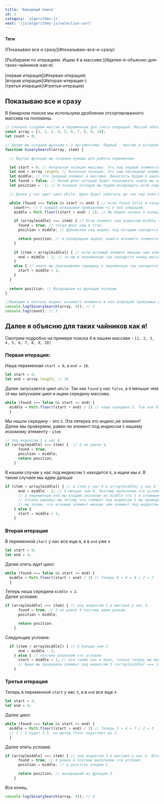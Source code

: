 ```yaml
---
title: 'Бинарный поиск'
id: 1
category: 'algorithms-js'
next: '/js/algorithms-js/selection-sort'
---
```


<div className = 'mdHead'>

#### Теги
<div className = 'tag_js'>[Показываю все и сразу](#показываю-все-и-сразу)</div>  <br/>
<div className = 'tag_js'>[Разбираем по итерациям. Ищем 4 в массиве:](#далее-я-объясню-для-таких-чайников-как-я)</div>  <br/>
<div className = 'mini_tag_js'>[первая итерация](#первая-итерация)</div> 
<div className = 'mini_tag_js'>[вторая итерация](#вторая-итерация-)</div> 
<div className = 'mini_tag_js'>[третья итерация](#третья-итерация)</div> 

</div>

## Показываю все и сразу ##

В бинарном поиске мы используем дробление отсортированного массива на половины.<br/>
```javaScript
// Сначала создаем массив и переменную для счета операций. Массив обязательно должен быть отсортирован.
const array = [1, 2, 3, 4, 5, 6, 7, 8, 9, 10];
let count = 0;

// Далее мы создаем функцию с 2 аргументами. Первый - массив в котором ищем и второй - сам элемент который ищем.
function binarySearch(array, item) {

  // Внутри функции мы создаем нужные для работы переменные

  let start = 0; // Начальная позиция массива. Это наш первый элемент(индекс 0)
  let end = array.length; // Конечная позиция. Это наш последний элемент(Вычесляем по длине массива)
  let middle; // Это средний элемент в массиве. Вычеслять будем в цикле ниже.
  let found = false; // Некий флаг который будет показывать нашли мы элемент или нет.
  let position = -1; // И позиция которую мы будем возвращать если нашли элемент, если нет, то возвращаем -1

  // Далее у нас идет цикл while. Цикл будет работать до тех пор пока мы не нашли элемент.

  while (found === false && start <= end) { // если found false и начало меньше и не поровнялось с концом, то ищем дальше
    count++; // С каждой итерацией прибавляем +1 к кол операций.
    middle = Math.floor((start + end) / 2); // Мы берем начало и конец, прибавляем и делим на 2. Так мы находим середину

    if (array[middle] === item) { // Если элемент под индексом middle (наша середина) равен, тому что ищем.
      found = true; // тогда флаг наш в true
      position = middle; // Добавляем наш индекс под которым находится средний элемент в позицию

      return position; // и возвращаем индекс нашего искомого элемента.
    }
    
    if (item < array[middle]) { // если искомый элемент меньше чем элемент под индексом middle(наша середина)
      end = middle - 1; // то мы в переменную где находится конец массива присваиваем нашу середину и отнимаем 1.
    } 
    else { // иначе мы присваиваем середину в переменную где находится начало и прибавляем 1
      start = middle + 1;
    }
  }
  
  return position; // Возвращаем из функции позицию
}

//Выводим в консоль индекс искомого элемента и кол операций требуемых для этого:
console.log(binarySearch(array, 4)); // 3
console.log(count); // 3
```
## Далее я объясню для таких чайников как я! ##
Смотрим подробно на примере поиска 4 в нашем массиве -  `[1, 2, 3, 4, 5, 6, 7, 8, 9, 10]`
### Первая итерация:<br/>
Наша переменная `start = 0`, а `end = 10`.
```javaScript
let start = 0;
let end = array.length; // 10
```
Далее запускается цикл `while`. Так как `found` у нас `false`, а `0` меньше чем `10` мы запускаем цикл и ищем середину массива.
```javaScript
while (found === false && start <= end) { 
  middle = Math.floor((start + end) / 2) // наша середина 5. Так как 0 + 10 = 10 / 2 = 5 
  }
```
Мы нашли середину - это `5`. Эта пятерка это индекс,не элемент!<br/>
Далее мы проверяем, равен ли элемент под индексом `5` нашему искомому элементу - `item`
```javaScript
// под индексом 5 у нас 6
if (array[middle] === item) {  // 6 не равно 4, 
      found = true; 
      position = middle; 
      return position; 
    }

```
В нашем случае у нас под индексом `5` находится `6`, а ищем мы `4`. В таком случаее мы идем дальше
```javaScript                                           
if (item < array[middle]) { // в item у нас 4 в array[middle] у нас 6
      end = middle - 1; // 4 меньше чем 6. Поэтому выполняем это условие.
      // в переменную end мы кладем значение из middle это 5 и отнимаем 1, значит в end у нас 4.
      // отняли еденицу мы потому что элемент под индексом 5 мы проверили выше в условии (array[middle] === item)
      // мы знаем, что искомый элемент меньше чем элемент под индексом 5. Поэтому все остальное включительно 5 нам не нужно и мы это отрезаем.
    } else {
      start = middle + 1;
    }
```
### Вторая итерация <br/>
В переменной `start` у нас все еще `0`, а в `end` уже `4`
```javaScript
let start = 0;
let end = 4;
```
Далее опять идет цикл:
```javaScript
while (found === false && start <= end) { 
  middle = Math.floor((start + end) / 2) // Теперь 0 + 4 = 4 / 2 = 2
  }
```
Теперь наша середина `middle = 2`.<br/>
Далее условие:<br/>
```javaScript
if (array[middle] === item) { // под индексом 2 в массиве у нас 3.
      found = true; // 3 не равно 4 поэтому идем дальше
      position = middle;

      return position;
    }

```
Следующее условие:<br/>
```javaScript
  if (item < array[middle]) { // 4 больше чем 3
      end = middle - 1;
    } else { // поэтому вполняем это условие
      start = middle + 1; // все также как и было, только теперь мы меняем начальную позицию массива.
      // Выше мы проверили элемент под индексом 2 (array[middle] === item), он нам больше не нужен, поэтому прибавляем +1
    }
```
### Третья итерация
Теперь в переменной `start` у нас `3`, а в `end` все еще `4`
```javaScript
let start = 3;
let end = 4;
```
Далее цикл:
```javaScript
while (found === false && start <= end) { 
  middle = Math.floor((start + end) / 2) // Теперь 3 + 4 = 7 / 2 = 3
  // 7 / 2 будет 3.5, но метод floor округляет до 3.
  }
```
Далее опять условие:<br/>
```javaScript
if (array[middle] === item) { // под индексом 3 в массиве у нас 4. Искомый элемент тоже 4
      found = true; // 4 равно 4 поэтому выполняем эти условия
      position = middle; // в position кладем 3

      return position; // возвращаем из функции 3
    }
```
Все конец.
```javaScript
console.log(binarySearch(array, 4)); // 3
```
